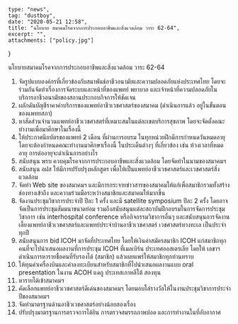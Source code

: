 	type: "news",
	tag: "dustboy",
	date: "2020-05-21 12:58",
	title: "นโยบาย สมาคมโรคจากการประกอบอาชีพและสิ่งแวดล้อม วาระ 62-64",
	excerpt: "",
	attachments: ["policy.jpg"]
}

นโยบายสมาคมโรคจากการประกอบอาชีพและสิ่งแวดล้อม วาระ 62-64

1. จัดรูปแบบองค์กรที่เกี่ยวข้องกับสมาพันธ์อาชีวอนามัยและความปลอดภัยแห่งประเทศไทย โดยจะร่วมกันจัดทำเรื่องการจัดระบบและหน้าที่ของแพทย์ พยาบาล และเจ้าหน้าที่ความปลอดภัยในบริการอาชีวอนามัยของสถานประกอบกิจการให้ชัดเจน
2. ผลักดันบัญชีราคาค่าบริการของแพทย์อาชีวเวชศาสตร์ของสมาคม (ดำเนินการแล้ว อยู่ในขั้นตอนของแพทยสภา)
3. หาสัดส่วนจำนวนแพทย์อาชีวเวชศาสตร์ที่เหมาะสมในแต่ละเขตบริการสุขภาพ โดยจะจัดตั้งคณะทำงานเพื่อมาศึกษาในเรื่องนี้
4. ให้ประกาศนียบัตรของแพทย์ 2 เดือน ที่ผ่านการอบรม ในทุกหน่วยฝึกมีการกำหนดวันหมดอายุ โดยจะต้องกำหนดคณะทำงานมาศึกษาเรื่องนี้ ในประเด็นต่างๆ ที่เกี่ยวข้อง เช่น ห้วงเวลาที่หมดอายุ การต่ออายุจะดำเนินการอย่างไร
5. สนับสนุน พรบ ควบคุมโรคจากการประกอบอาชีพและสิ่งแวดล้อม โดยจัดทำในนามของสมาคมฯ
6. สนับสนุน อฝส ให้มีการปรับปรุงหลักสูตร เพื่อให้เป็นแพทย์อาชีวเวชศาสตร์และเวชศาสตร์สิ่งแวดล้อม
7. จัดทำ Web site ของสมาคมฯ และมีการกระจายข่าวสารของสมาคมให้แก่เพื่อสมาชิกรวมทั้งสร้างช่องทางเข้าถึง และความร่วมมือระหว่างสมาชิกและสมาคมให้มากขึ้น
8. จัดงานประชุมวิชาการประจำปี ปีละ 1 ครั้ง และมี satellite symposium ปีละ 2 ครั้ง โดยอาจจัดเป็นการประชุมสัมมนาขนาดย่อม รวมถึงสนับสนุนแต่ละสถาบันฝึกอบรมในการจัดการประชุมวิชาการ เช่น interhospital conference หรือกิจกรรมวิชาการอื่นๆ และสนับสนุนการจัดงานเลี้ยงแพทย์อาชีวเวชศาสตร์และแพทย์ประจำบ้านอาชีวเวชศาสตร์ เวชศาสตร์ทางทะเล เป็นประจำทุกปี
9. สนับสนุนการ bid ICOH มาจัดที่ประเทศไทย โดยให้เงินค่าสมัครสมาชิก ICOH แก่สมาชิกทุกคนที่จะไปนำเสนอผลงานที่การประชุม ICOH ที่เมลเบิร์น ประเทศออสเตรเลีย โดยให้ เลขาฯ ดำเนินการหารายชื่อคนที่รับรองได้ (สมาชิก) แล้วเผยแพร่ให้สมาชิกทุกท่านทราบ
10. ให้ทุนค่าเครื่องบินและค่าลงทะเบียนสำหรับสมาชิกที่ไปนำเสนอผลงานแบบ oral presentation ในงาน ACOH แดกู ประเทสเกาหลีใต้ สองทุน
11. หารายได้เข้าสมาคมฯ
12. คัดเลือกแพทย์อาชีวเวชศาสตร์ดีเด่นของสมาคมฯ โดยมอบโล่รางวัลให้ในงานประชุมวิชาการประจำปีของสมาคมฯ
13. จัดทำมาตรฐานด้านอาชีวเวชศาสตร์อย่างน้อยสองเรื่อง
14. ปรับปรุงมาตรฐานการตรวจการได้ยิน การตรวจสมรรถภาพปอด และการทำงานในที่อับอากาศ
